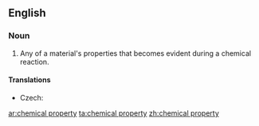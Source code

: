 ==English==
===Noun===
{{wikipedia}}
{{en-noun|head=[[chemical]] [[property]]|chemical properties}}
# {{chemistry}} Any of a material's properties that becomes evident during a chemical reaction.

====Translations====
{{trans-top|any of a material's properties that becomes evident during a chemical reaction}}
* Czech: {{t-|cs|chemická vlastnost|f}}
{{trans-mid}}
{{trans-bottom}}

[[ar:chemical property]]
[[ta:chemical property]]
[[zh:chemical property]]